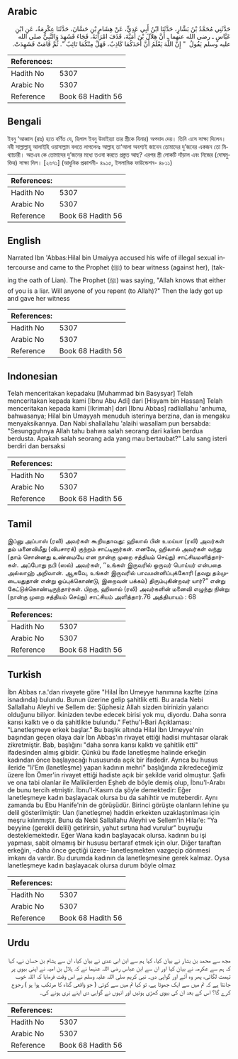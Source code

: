 ## Arabic


<div dir="rtl" lang="ar" style={{fontSize:'larger',backgroundColor:'#f8f9fa',padding:20}}>
حَدَّثَنِي مُحَمَّدُ بْنُ بَشَّارٍ، حَدَّثَنَا ابْنُ أَبِي عَدِيٍّ، عَنْ هِشَامِ بْنِ حَسَّانَ، حَدَّثَنَا عِكْرِمَةُ، عَنِ ابْنِ عَبَّاسٍ ـ رضى الله عنهما ـ أَنَّ هِلاَلَ بْنَ أُمَيَّةَ، قَذَفَ امْرَأَتَهُ، فَجَاءَ فَشَهِدَ وَالنَّبِيُّ صلى الله عليه وسلم يَقُولُ ‏ "‏ إِنَّ اللَّهَ يَعْلَمُ أَنَّ أَحَدَكُمَا كَاذِبٌ، فَهَلْ مِنْكُمَا تَائِبٌ ‏"‏‏.‏ ثُمَّ قَامَتْ فَشَهِدَتْ‏.‏
</div>
<div style={{backgroundColor:'#f8f9fa',padding:20, marginBottom: 10}}><table> <thead> <tr> <th>References:</th> <th></th> </tr> </thead> <tbody><tr><td>Hadith No</td><td>5307</td></tr><tr><td>Arabic No</td><td>5307</td></tr><tr><td>Reference</td><td>Book 68 Hadith 56</td></tr></tbody></table></div>

## Bengali


<div dir="ltr" lang="bn" style={{fontSize:'larger',backgroundColor:'#f8f9fa',padding:20}}>
ইবনু ‘আব্বাস (রাঃ) হতে বর্ণিত যে, হিলাল ইবনু উমাইয়্যা তার স্ত্রীকে যিনার) অপবাদ দেয়। তিনি এসে সাক্ষ্য দিলেন। নবী সাল্লাল্লাহু আলাইহি ওয়াসাল্লাম বলতে লাগলেনঃ আল্লাহ তা‘আলা অবশ্যই জানেন তোমাদের দু’জনের একজন তো মিথ্যাচারী। অতএব কে তোমাদের দু’জনের মধ্যে তওবা করতে প্রস্তুত আছ? এরপর স্ত্রী লোকটি দাঁড়াল এবং নিজের (দোষমুক্তির) সাক্ষ্য দিল। [২৬৭১] (আধুনিক প্রকাশনী- ৪৯১৫, ইসলামিক ফাউন্ডেশন- ৪৮১১)
</div>
<div style={{backgroundColor:'#f8f9fa',padding:20, marginBottom: 10}}><table> <thead> <tr> <th>References:</th> <th></th> </tr> </thead> <tbody><tr><td>Hadith No</td><td>5307</td></tr><tr><td>Arabic No</td><td>5307</td></tr><tr><td>Reference</td><td>Book 68 Hadith 56</td></tr></tbody></table></div>

## English


<div dir="ltr" lang="en" style={{fontSize:'larger',backgroundColor:'#f8f9fa',padding:20}}>
Narrated Ibn 'Abbas:Hilal bin Umaiyya accused his wife of illegal sexual intercourse and came to the Prophet (ﷺ) to bear witness (against her), (taking the oath of Lian). The Prophet (ﷺ) was saying, "Allah knows that either of you is a liar. Will anyone of you repent (to Allah)?" Then the lady got up and gave her witness
</div>
<div style={{backgroundColor:'#f8f9fa',padding:20, marginBottom: 10}}><table> <thead> <tr> <th>References:</th> <th></th> </tr> </thead> <tbody><tr><td>Hadith No</td><td>5307</td></tr><tr><td>Arabic No</td><td>5307</td></tr><tr><td>Reference</td><td>Book 68 Hadith 56</td></tr></tbody></table></div>

## Indonesian


<div dir="ltr" lang="id" style={{fontSize:'larger',backgroundColor:'#f8f9fa',padding:20}}>
Telah menceritakan kepadaku [Muhammad bin Basysyar] Telah menceritakan kepada kami [Ibnu Abu Adi] dari [Hisyam bin Hassan] Telah menceritakan kepada kami [Ikrimah] dari [Ibnu Abbas] radliallahu 'anhuma, bahwasanya; Hilal bin Umayyah menuduh isterinya berzina, dan ia mengaku menyaksikannya. Dan Nabi shallallahu 'alaihi wasallam pun bersabda: "Sesungguhnya Allah tahu bahwa salah seorang dari kalian berdua berdusta. Apakah salah seorang ada yang mau bertaubat?" Lalu sang isteri berdiri dan bersaksi
</div>
<div style={{backgroundColor:'#f8f9fa',padding:20, marginBottom: 10}}><table> <thead> <tr> <th>References:</th> <th></th> </tr> </thead> <tbody><tr><td>Hadith No</td><td>5307</td></tr><tr><td>Arabic No</td><td>5307</td></tr><tr><td>Reference</td><td>Book 68 Hadith 56</td></tr></tbody></table></div>

## Tamil


<div dir="ltr" lang="ta" style={{fontSize:'larger',backgroundColor:'#f8f9fa',padding:20}}>
இப்னு அப்பாஸ் (ரலி) அவர்கள் கூறியதாவது: ஹிலால் பின் உமய்யா (ரலி) அவர்கள் தம் மனைவிமீது (விபசாரக்) குற்றம் சாட்டினார்கள். எனவே, ஹிலால் அவர்கள் வந்து (தாம் சொன்னது உண்மையே என நான்கு முறை சத்தியம் செய்து) சாட்சியமளித்தார்கள். அப்போது நபி (ஸல்) அவர்கள், ‘‘உங்கள் இருவரில் ஒருவர் பொய்யர் என்பதை அல்லாஹ் அறிவான். ஆகவே, உங்கள் இருவரில் பாவமன்னிப்புக்கோரி (தவறு தம்முடையதுதான் என்று ஒப்புக்கொண்டு, இறைவன் பக்கம்) திரும்புகின்றவர் யார்?” என்று கேட்டுக்கொண்டிருந்தார்கள். பிறகு, ஹிலால் (ரலி) அவர்களின் மனைவி எழுந்து நின்று (நான்கு முறை சத்தியம் செய்து) சாட்சியம் அளித்தார்.76 அத்தியாயம் : 68
</div>
<div style={{backgroundColor:'#f8f9fa',padding:20, marginBottom: 10}}><table> <thead> <tr> <th>References:</th> <th></th> </tr> </thead> <tbody><tr><td>Hadith No</td><td>5307</td></tr><tr><td>Arabic No</td><td>5307</td></tr><tr><td>Reference</td><td>Book 68 Hadith 56</td></tr></tbody></table></div>

## Turkish


<div dir="ltr" lang="tr" style={{fontSize:'larger',backgroundColor:'#f8f9fa',padding:20}}>
İbn Abbas r.a.'dan rivayete göre "Hilal İbn Umeyye hanımına kazfte (zina isnadında) bulundu. Bunun üzerine gelip şahitlik etti. Bu arada Nebi Sallallahu Aleyhi ve Sellem de: Şüphesiz Allah sizden birinizin yalancı olduğunu biliyor. İkinizden tevbe edecek birisi yok mu, diyordu. Daha sonra karısı kalktı ve o da şahitlikte bulundu." Fethu'l-Bari Açıklaması: "Lanetleşmeye erkek başlar." Bu başlık altında Hilal İbn Umeyye'nin başından geçen olaya dair İbn Abbas'ın rivayet ettiği hadisi muhtasar olarak zikretmiştir. Bab, başlığını "daha sonra karısı kalktı ve şahitlik etti" ifadesinden almış gibidir. Çünkü bu ifade lanetleşme halinde erkeğin kadından önce başlayacağı hususunda açık bir ifadedir. Ayrıca bu husus ileride "li'Em (lanetleşme) yapan kadının mehri" başlığında zikredeceğimiz üzere İbn Ömer'in rivayet ettiği hadiste açık bir şekilde varid olmuştur. Şafiı ve ona tabi olanlar ile Malikilerden Eşheb de böyle demiş olup, İbnu'l-Arabı de bunu tercih etmiştir. İbnu'l-Kasım da şöyle demektedir: Eğer lanetleşmeye kadın başlayacak olursa bu da sahihtir ve muteberdir. Aynı zamanda bu Ebu Hanife'nin de görüşüdür. Birinci görüşte olanların lehine şu delil gösterilmiştir: Uan (lanetleşme) haddin erkekten uzaklaştırılması için meşru kılınmıştır. Bunu da Nebi Sallallahu Aleyhi ve Sellem'in Hilaı'e: "Ya beyyine (gerekli delili) getirirsin, yahut sırtına had vurulur" buyruğu desteklemektedir. Eğer Wana kadın başlayacak olursa. kadının bu işi yapması, sabit olmamış bir hususu bertaraf etmek için olur. Diğer taraftan erkeğin, -daha önce geçtiği üzere- lanetleşmekten vazgeçip dönmesi imkanı da vardır. Bu durumda kadının da lanetleşmesine gerek kalmaz. Oysa lanetleşmeye kadın başlayacak olursa durum böyle olmaz
</div>
<div style={{backgroundColor:'#f8f9fa',padding:20, marginBottom: 10}}><table> <thead> <tr> <th>References:</th> <th></th> </tr> </thead> <tbody><tr><td>Hadith No</td><td>5307</td></tr><tr><td>Arabic No</td><td>5307</td></tr><tr><td>Reference</td><td>Book 68 Hadith 56</td></tr></tbody></table></div>

## Urdu


<div dir="rtl" lang="ur" style={{fontSize:'larger',backgroundColor:'#f8f9fa',padding:20}}>
مجھ سے محمد بن بشار نے بیان کیا، کہا ہم سے ابن ابی عدی نے بیان کیا، ان سے ہشام بن حسان نے، کہا کہ ہم سے عکرمہ نے بیان کیا اور ان سے ابن عباس رضی اللہ عنہما نے کہ ہلال بن امیہ نے اپنی بیوی پر تہمت لگائی، پھر وہ آئے اور گواہی دی۔ نبی کریم صلی اللہ علیہ وسلم نے اس وقت فرمایا کہ اللہ خوب جانتا ہے کہ تم میں سے ایک جھوٹا ہے، تو کیا تم میں سے کوئی ( جو واقعی گناہ کا مرتکب ہوا ہو ) رجوع کرے گا؟ اس کے بعد ان کی بیوی کھڑی ہوئیں اور انہوں نے گواہی دی اپنے بَری ہونے کی۔
</div>
<div style={{backgroundColor:'#f8f9fa',padding:20, marginBottom: 10}}><table> <thead> <tr> <th>References:</th> <th></th> </tr> </thead> <tbody><tr><td>Hadith No</td><td>5307</td></tr><tr><td>Arabic No</td><td>5307</td></tr><tr><td>Reference</td><td>Book 68 Hadith 56</td></tr></tbody></table></div>
